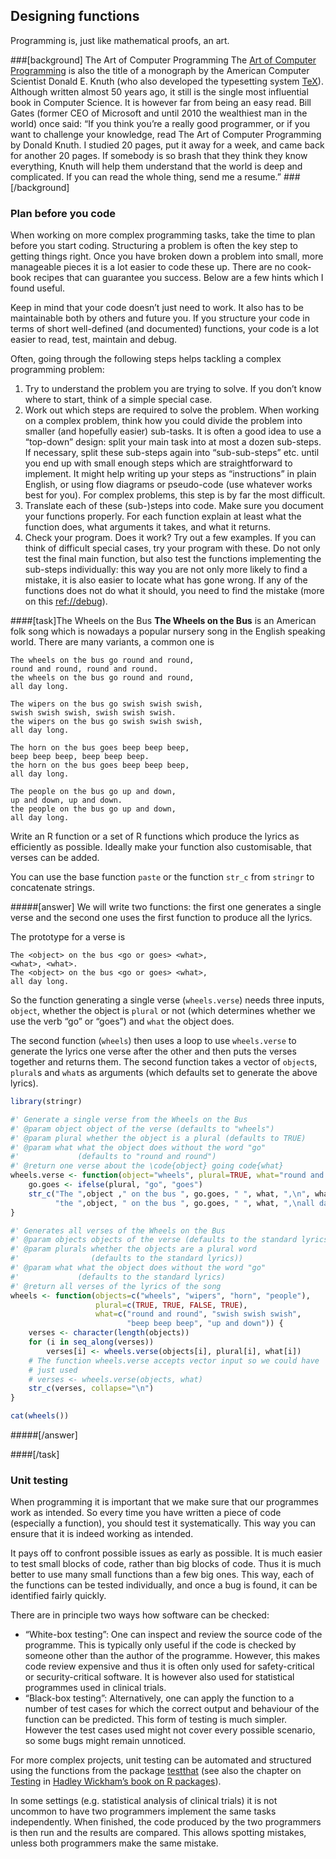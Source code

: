 ## Designing functions

Programming is, just like mathematical proofs, an art. 

###[background] The Art of Computer Programming
The [Art of Computer Programming](http://www-cs-faculty.stanford.edu/~knuth/taocp.html) is also the title of a monograph by the American Computer Scientist Donald E. Knuth (who also developed the typesetting system [TeX](https://en.wikipedia.org/wiki/TeX)). Although written almost 50 years ago, it still is the single most influential book in Computer Science. It is however far from being an easy read. Bill Gates (former CEO of Microsoft and until 2010 the wealthiest man in the world) once said: "If you think you're a really good programmer, or if you want to challenge your knowledge, read The Art of Computer Programming by Donald Knuth. I studied 20 pages, put it away for a week, and came back for another 20 pages. If somebody is so brash that they think they know everything, Knuth will help them understand that the world is deep and complicated. If you can read the whole thing, send me a resume."
###[/background]


### Plan before you code
When working on more complex programming tasks, take the time to plan before you start coding. Structuring a problem is often the key step to getting things right. Once you have broken down a problem into small, more manageable pieces it is a lot easier to code these up. There are no cook-book recipes that can guarantee you success. Below are a few hints which I found useful.

Keep in mind that your code doesn't just need to work. It also has to be maintainable both by others and future you. If you structure your code in terms of short well-defined (and documented) functions, your code is a lot easier to read, test, maintain and debug. 

Often, going through the following steps helps tackling a complex programming problem:

1. Try to understand the problem you are trying to solve. If you don't know where to start, think of a simple special case.
2. Work out which steps are required to solve the problem. When working on a complex problem, think how you could divide the problem into smaller (and hopefully easier) sub-tasks. It is often a good idea to use a "top-down" design: split your main task into at most a dozen sub-steps. If necessary, split these sub-steps again into "sub-sub-steps" etc. until you end up with small enough steps which are straightforward to implement.
It might help writing up your steps as "instructions" in plain English, or using flow diagrams or pseudo-code (use whatever works best for you).
For complex problems, this step is by far the most difficult.
3. Translate each of these (sub-)steps  into code. Make sure you document your functions properly. For each function explain at least what the function does, what arguments it takes, and what it returns.
4. Check your program. Does it work? Try out a few examples. If you can think  of difficult special cases, try your program with these. Do not only test the final main function, but also test the functions implementing the sub-steps individually: this way you are not only more likely to find a mistake, it is also easier to locate what has gone wrong. If any of the functions does not do what it should, you need to find the mistake (more on this [ref://debug](later on)).


####[task]The Wheels on the Bus
**The Wheels on the Bus** is an American folk song which is nowadays a popular nursery song in the English speaking world. There are many variants, a common one is
```
The wheels on the bus go round and round,
round and round, round and round.
the wheels on the bus go round and round,
all day long.

The wipers on the bus go swish swish swish,
swish swish swish, swish swish swish.
the wipers on the bus go swish swish swish,
all day long.

The horn on the bus goes beep beep beep,
beep beep beep, beep beep beep.
the horn on the bus goes beep beep beep,
all day long.

The people on the bus go up and down,
up and down, up and down.
the people on the bus go up and down,
all day long.
```

Write an R function or a set of R functions which produce the lyrics as efficiently as possible. Ideally make your function also customisable, that verses can be added.

You can use the base function `paste` or the function `str_c` from `stringr` to concatenate strings.

#####[answer]
We will write two functions: the first one generates a single verse and the second one uses the first function to produce all the lyrics.

The prototype for a verse is
```
The <object> on the bus <go or goes> <what>,
<what>, <what>.
The <object> on the bus <go or goes> <what>,
all day long.
```
So the function generating a single verse (`wheels.verse`) needs three inputs, `object`, whether the object is `plural` or not (which determines whether we use the verb "go" or "goes") and `what` the object does. 

The second function (`wheels`) then uses a loop to use `wheels.verse` to generate the lyrics one verse after the other and then puts the verses together and returns them. The second function takes a vector of `object`s, `plural`s and `what`s as arguments (which defaults set to generate the above lyrics).
```r
library(stringr)

#' Generate a single verse from the Wheels on the Bus
#' @param object object of the verse (defaults to "wheels")
#' @param plural whether the object is a plural (defaults to TRUE)
#' @param what what the object does without the word "go"
#'             (defaults to "round and round")
#' @return one verse about the \code{object} going code{what}
wheels.verse <- function(object="wheels", plural=TRUE, what="round and round") {
    go.goes <- ifelse(plural, "go", "goes")
    str_c("The ",object ," on the bus ", go.goes, " ", what, ",\n", what, ", ", what,".\n",
          "the ",object, " on the bus ", go.goes, " ", what, ",\nall day long.\n")
}

#' Generates all verses of the Wheels on the Bus
#' @param objects objects of the verse (defaults to the standard lyrics)
#' @param plurals whether the objects are a plural word
#'                (defaults to the standard lyrics))
#' @param what what the object does without the word "go"
#'             (defaults to the standard lyrics)
#' @return all verses of the lyrics of the song
wheels <- function(objects=c("wheels", "wipers", "horn", "people"),
                   plural=c(TRUE, TRUE, FALSE, TRUE),
                   what=c("round and round", "swish swish swish",
                          "beep beep beep", "up and down")) {    
    verses <- character(length(objects))
    for (i in seq_along(verses))
        verses[i] <- wheels.verse(objects[i], plural[i], what[i])
    # The function wheels.verse accepts vector input so we could have
    # just used
    # verses <- wheels.verse(objects, what)
    str_c(verses, collapse="\n")
}

cat(wheels())
```
#####[/answer]

####[/task]


### Unit testing
When programming it is important that we make sure that our programmes work as intended. So every time you have written a piece of code (especially a function), you should test it systematically. This way you can ensure that it is indeed working as intended. 

It pays off to confront possible issues as early as possible. It is much easier to test small blocks of code, rather than big blocks of code. Thus it is much better to use many small functions than a few big ones. This way, each of the functions can be tested individually, and once a bug is found, it can be identified fairly quickly.

There are in principle two ways how software can be checked:

- "White-box testing": One can inspect and review the source code of the programme. This is typically only useful if the code is checked by someone other than the author of the programme. However, this makes code review expensive and thus it is often only used for safety-critical or security-critical software. It is however also used for statistical programmes used in clinical trials. 
- "Black-box testing": Alternatively, one can apply the function to a number of test cases for which the correct output and behaviour of the function can be predicted. This form of testing is much simpler. However the test cases used might not cover every possible scenario, so some bugs might remain unnoticed.

<!--
BLACK-BOX TESTING EXAMPLE
-->

For more complex projects, unit testing can be automated and structured using the functions from the package [testthat](https://cran.r-project.org/web/packages/testthat/index.html) (see also the chapter on [Testing](http://r-pkgs.had.co.nz/tests.html) in [Hadley Wickham's book on R packages](http://r-pkgs.had.co.nz/)).

In some settings (e.g. statistical analysis of clinical trials) it is not uncommon to have two programmers implement the same tasks independently. When finished, the code produced by the two programmers is then run and the results are compared. This allows spotting mistakes, unless both programmers make the same mistake.


<!--[if PDF]>
\newpage
<![endif]-->
